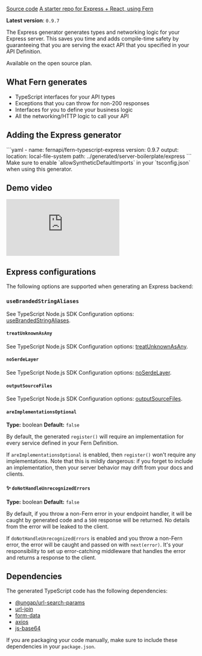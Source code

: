 [Source code](https://github.com/fern-api/fern/tree/main/generators/python)
[A starter repo for Express + React, using Fern](https://github.com/fern-api/express-starter/)

**Latest version**: `0.9.7`

The Express generator generates types and networking logic for your Express server. This saves you time and adds compile-time safety by guaranteeing that you are serving the exact API that you specified in your API Definition.

Available on the open source plan.

## What Fern generates

- TypeScript interfaces for your API types
- Exceptions that you can throw for non-200 responses
- Interfaces for you to define your business logic
- All the networking/HTTP logic to call your API

## Adding the Express generator

<CodeBlock title="generators.yml">
```yaml
- name: fernapi/fern-typescript-express
  version: 0.9.7
  output:
    location: local-file-system
    path: ../generated/server-boilerplate/express
```
</CodeBlock>

<Callout intent="warn">
Make sure to enable `allowSyntheticDefaultImports` in your `tsconfig.json` when using this generator.
</Callout>

## Demo video

<div style={{ position: "relative", paddingBottom: "62.5%", height: "0" }}>
    <iframe 
        src="https://www.loom.com/embed/31f4243c4d824c54938bdc4840fbb8ba?sid=e5cc10a7-0328-4813-a877-cb3cbf61ef95" 
        frameborder="0" 
        webkitallowfullscreen 
        mozallowfullscreen 
        allowfullscreen 
        style={{ position: "absolute", top: "0", left: "0", width: "100%", height: "100%" }}>
    </iframe>
</div>


## Express configurations

The following options are supported when generating an Express backend:

### `useBrandedStringAliases`

See TypeScript Node.js SDK Configuration options: [useBrandedStringAliases](/generate-sd-ks/generators/type-script-node-js-sdk#use-branded-string-aliases).

#### `treatUnknownAsAny`

See TypeScript Node.js SDK Configuration options: [treatUnknownAsAny](/generate-sd-ks/generators/type-script-node-js-sdk#treat-unknown-as-any).

#### `noSerdeLayer`

See TypeScript Node.js SDK Configuration options: [noSerdeLayer](/generate-sd-ks/generators/type-script-node-js-sdk#no-serde-layer).

#### `outputSourceFiles`

See TypeScript Node.js SDK Configuration options: [outputSourceFiles](/generate-sd-ks/generators/type-script-node-js-sdk#output-source-files).

#### `areImplementationsOptional`

**Type:** boolean
**Default:** `false`

By default, the generated `register()` will require an implementatiion for every
service defined in your Fern Definition.

If `areImplementationsOptional` is enabled, then `register()` won't require any
implementations. Note that this is mildly dangerous: if you forget to include
an implementation, then your server behavior may drift from your docs and clients.

#### ✨ `doNotHandleUnrecognizedErrors`

**Type:** boolean
**Default:** `false`

By default, if you throw a non-Fern error in your endpoint handler, it will be caught by generated code and a `500` response will be returned. No details from the error will be leaked to the client.

If `doNotHandleUnrecognizedErrors` is enabled and you throw a non-Fern error, the error will be caught and passed on with `next(error)`. It's your responsibility to set up error-catching middleware that handles the error and returns a response to the client.

## Dependencies

The generated TypeScript code has the following dependencies:

- [@ungap/url-search-params](https://www.npmjs.com/package/@ungap/url-search-params)
- [url-join](https://www.npmjs.com/package/url-join)
- [form-data](https://www.npmjs.com/package/form-data)
- [axios](https://www.npmjs.com/package/axios)
- [js-base64](https://www.npmjs.com/package/js-base64)

If you are packaging your code manually, make sure to include these dependencies in your `package.json`.
